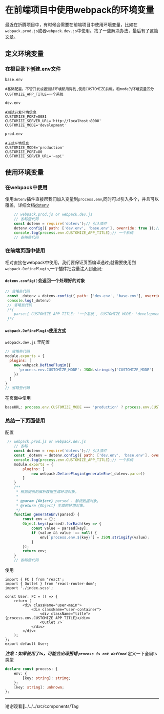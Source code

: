
# 在前端项目中使用webpack的环境变量
<Tag tag='webpack'  /> <Tag tag='env'  />
最近在折腾项目中，有时候会需要在前端项目中使用环境变量，比如在`webpack.prod.js`或者`webpack.dev.js`中使用。找了一些解决办法，最后有了这篇文章。
## 定义环境变量
### 在根目录下创建.env文件
`base.env`
```env
#基础配置，不管开发或者测试环境都用得到,使用CUSTOMIZE前缀，和node的环境变量区分
CUSTOMIZE_APP_TITLE=一个系统
```
`dev.env`
```env
#测试开发环境信息
CUSTOMIZE_PORT=8081
CUSTOMIZE_SERVER_URL='http://localhost:8000'
CUSTOMIZE_MODE='development'
```
`prod.env`
```env
#正式环境信息
CUSTOMIZE_MODE='production'
CUSTOMIZE_PORT=80
CUSTOMIZE_SERVER_URL='~api'
```
##  使用环境变量
### 在webpack中使用
使用`dotenv`插件直接帮我们加入变量到`process.env`,同时可以引入多个，并且可以覆盖，详细文档[dotenv](https://github.com/motdotla/dotenv)
```js
    // webpack.prod.js or webpack.dev.js
    // 省略些代码
    const dotenv = require('dotenv');// 引入插件
    dotenv.config({ path: ['dev.env', 'base.env'], override: true });// 加载.env文件,并且覆盖,
    console.log(process.env.CUSTOMIZE_APP_TITLE);// 一个系统
    // 省略些代码
```
### 在前端页面中使用
相对直接在webpack中使用，我们要保证页面编译通过;就需要使用到`webpack.DefinePlugin`,一个插件把变量注入到全局;
#### `dotenv.config()`会返回一个处理好的对象
```js
// 省略些代码
 const _dotenv = dotenv.config({ path: ['dev.env', 'base.env'], override: true })
 console.log(_dotenv)
 // 省略些代码
 /*{
    parse:{ CUSTOMIZE_APP_TITLE: '一个系统', CUSTOMIZE_MODE: 'development', CUSTOMIZE_PORT: '8081', CUSTOMIZE_SERVER_URL: 'http://localhost:8000' }
 }*/
```
#### `webpack.DefinePlugin`[使用方式](https://webpack.js.org/plugins/define-plugin/)
`webpack.dev.js` 里配置
```js
// 省略些代码
module.exports = {
  plugins: [
    new webpack.DefinePlugin({
      'process.env.CUSTOMIZE_MODE': JSON.stringify('CUSTOMIZE_MODE')
    })
  ]
}
// 省略些代码
```
在页面中使用
```js
baseURL: process.env.CUSTOMIZE_MODE === 'production' ? process.env.CUSTOMIZE_SERVER_URL : '/api',
```
### 总结一下页面使用
配置
```js
 // webpack.prod.js or webpack.dev.js
    // 省略
    const dotenv = require('dotenv');// 引入插件
    const _dotenv = dotenv.config({ path: ['dev.env', 'base.env'], override: true });// 加载.env文件,并且覆盖,
    console.log(process.env.CUSTOMIZE_APP_TITLE);// 一个系统
    module.exports = {
        plugins: [
            new webpack.DefinePlugin(generateEnv(_dotenv.parse))
        ]
    }
    /**
     * 根据提供的解析数据生成环境对象。
     *
     * @param {Object} parsed - 解析数据对象。
     * @return {Object} 生成的环境对象。
     */
    function generateEnv(parsed) {
        const env = {};
        Object.keys(parsed).forEach(key => {
            const value = parsed[key];
            if (value && value !== null) {
                env[`process.env.${key}`] = JSON.stringify(value);
            }
        });
        return env;
    }
    // 省略些代码
```
使用
```tsx
import { FC } from 'react';
import { Outlet } from 'react-router-dom';
import './index.scss';

const User: FC = () => {
	return (
		<div className="user-main">
			<div className="user-container">
				<div className="title">{process.env.CUSTOMIZE_APP_TITLE}</div>
				<Outlet />
			</div>
		</div>
	);
};
export default User;
```
***注意：如果使用了ts，可能会出现报错 `process is not defined`***
定义一下全局ts类型
```ts
declare const process: {
	env: {
		[key: string]: string;
	};
	[key: string]: unknown;
};
```
---
谢谢观看🙂️../../../src/components/Tag